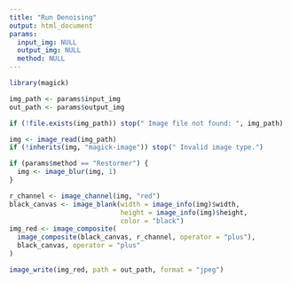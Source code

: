 ---
title: "Run Denoising"
output: html_document
params:
  input_img: NULL
  output_img: NULL
  method: NULL
---

```{r, echo=FALSE, message=FALSE}
library(magick)

img_path <- params$input_img
out_path <- params$output_img

if (!file.exists(img_path)) stop(" Image file not found: ", img_path)

img <- image_read(img_path)
if (!inherits(img, "magick-image")) stop(" Invalid image type.")

if (params$method == "Restormer") {
  img <- image_blur(img, 1)
}

r_channel <- image_channel(img, "red")
black_canvas <- image_blank(width = image_info(img)$width,
                            height = image_info(img)$height,
                            color = "black")
img_red <- image_composite(
  image_composite(black_canvas, r_channel, operator = "plus"),
  black_canvas, operator = "plus"
)

image_write(img_red, path = out_path, format = "jpeg")
```

